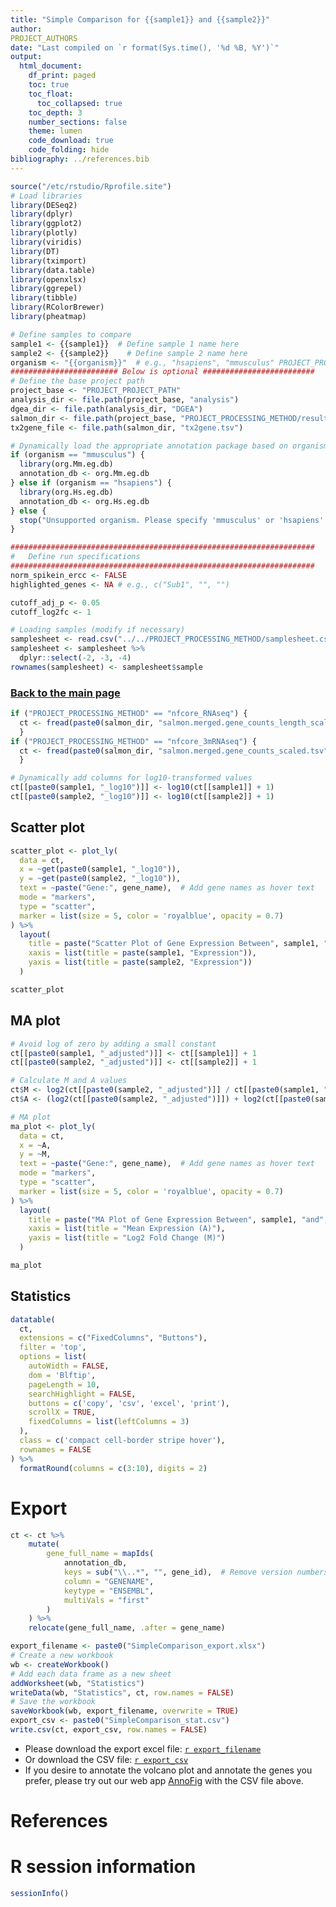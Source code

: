 ```yaml
---
title: "Simple Comparison for {{sample1}} and {{sample2}}"
author:
PROJECT_AUTHORS
date: "Last compiled on `r format(Sys.time(), '%d %B, %Y')`"
output:
  html_document:
    df_print: paged
    toc: true
    toc_float:
      toc_collapsed: true
    toc_depth: 3
    number_sections: false
    theme: lumen
    code_download: true
    code_folding: hide
bibliography: ../references.bib
---
```


```r
source("/etc/rstudio/Rprofile.site")
# Load libraries
library(DESeq2)
library(dplyr)
library(ggplot2)
library(plotly)
library(viridis) 
library(DT)
library(tximport)
library(data.table)
library(openxlsx)
library(ggrepel)
library(tibble)
library(RColorBrewer)
library(pheatmap)

# Define samples to compare
sample1 <- {{sample1}}  # Define sample 1 name here
sample2 <- {{sample2}}    # Define sample 2 name here
organism <- "{{organism}}"  # e.g., "hsapiens", "mmusculus" PROJECT_PROCESSING_ORGANISM
######################## Below is optional #########################
# Define the base project path
project_base <- "PROJECT_PROJECT_PATH"
analysis_dir <- file.path(project_base, "analysis")
dgea_dir <- file.path(analysis_dir, "DGEA")
salmon_dir <- file.path(project_base, "PROJECT_PROCESSING_METHOD/results/star_salmon")
tx2gene_file <- file.path(salmon_dir, "tx2gene.tsv")

# Dynamically load the appropriate annotation package based on organism
if (organism == "mmusculus") {
  library(org.Mm.eg.db)
  annotation_db <- org.Mm.eg.db
} else if (organism == "hsapiens") {
  library(org.Hs.eg.db)
  annotation_db <- org.Hs.eg.db
} else {
  stop("Unsupported organism. Please specify 'mmusculus' or 'hsapiens'.")
}

####################################################################
#   Define run specifications
####################################################################
norm_spikein_ercc <- FALSE
highlighted_genes <- NA # e.g., c("Sub1", "", "")

cutoff_adj_p <- 0.05
cutoff_log2fc <- 1

# Loading samples (modify if necessary)
samplesheet <- read.csv("../../PROJECT_PROCESSING_METHOD/samplesheet.csv")
samplesheet <- samplesheet %>%
  dplyr::select(-2, -3, -4)
rownames(samplesheet) <- samplesheet$sample
```

### [Back to the main page](../Analysis_Report_RNAseq.html)

```r
if ("PROJECT_PROCESSING_METHOD" == "nfcore_RNAseq") {
  ct <- fread(paste0(salmon_dir, "salmon.merged.gene_counts_length_scaled.tsv"))
  }
if ("PROJECT_PROCESSING_METHOD" == "nfcore_3mRNAseq") {
  ct <- fread(paste0(salmon_dir, "salmon.merged.gene_counts_scaled.tsv"))
  }

# Dynamically add columns for log10-transformed values
ct[[paste0(sample1, "_log10")]] <- log10(ct[[sample1]] + 1)
ct[[paste0(sample2, "_log10")]] <- log10(ct[[sample2]] + 1)
```

## Scatter plot

```r
scatter_plot <- plot_ly(
  data = ct,
  x = ~get(paste0(sample1, "_log10")),
  y = ~get(paste0(sample2, "_log10")),
  text = ~paste("Gene:", gene_name),  # Add gene names as hover text
  mode = "markers",
  type = "scatter",
  marker = list(size = 5, color = 'royalblue', opacity = 0.7)
) %>%
  layout(
    title = paste("Scatter Plot of Gene Expression Between", sample1, "and", sample2),
    xaxis = list(title = paste(sample1, "Expression")),
    yaxis = list(title = paste(sample2, "Expression"))
  )

scatter_plot
```

## MA plot

```r
# Avoid log of zero by adding a small constant
ct[[paste0(sample1, "_adjusted")]] <- ct[[sample1]] + 1
ct[[paste0(sample2, "_adjusted")]] <- ct[[sample2]] + 1

# Calculate M and A values
ct$M <- log2(ct[[paste0(sample2, "_adjusted")]] / ct[[paste0(sample1, "_adjusted")]])
ct$A <- (log2(ct[[paste0(sample2, "_adjusted")]]) + log2(ct[[paste0(sample1, "_adjusted")]])) / 2

# MA plot
ma_plot <- plot_ly(
  data = ct,
  x = ~A,
  y = ~M,
  text = ~paste("Gene:", gene_name),  # Add gene names as hover text
  mode = "markers",
  type = "scatter",
  marker = list(size = 5, color = 'royalblue', opacity = 0.7)
) %>%
  layout(
    title = paste("MA Plot of Gene Expression Between", sample1, "and", sample2),
    xaxis = list(title = "Mean Expression (A)"),
    yaxis = list(title = "Log2 Fold Change (M)")
  )

ma_plot
```

## Statistics

```r
datatable(
  ct,
  extensions = c("FixedColumns", "Buttons"),
  filter = 'top',
  options = list(
    autoWidth = FALSE,
    dom = 'Blftip',
    pageLength = 10,
    searchHighlight = FALSE,
    buttons = c('copy', 'csv', 'excel', 'print'),
    scrollX = TRUE,
    fixedColumns = list(leftColumns = 3)
  ),
  class = c('compact cell-border stripe hover'),
  rownames = FALSE
) %>%
  formatRound(columns = c(3:10), digits = 2)
```

# Export

```r
ct <- ct %>%
    mutate(
        gene_full_name = mapIds(
            annotation_db,
            keys = sub("\\..*", "", gene_id),  # Remove version numbers if present
            column = "GENENAME",
            keytype = "ENSEMBL",
            multiVals = "first"
        )
    ) %>%
    relocate(gene_full_name, .after = gene_name)

export_filename <- paste0("SimpleComparison_export.xlsx")
# Create a new workbook
wb <- createWorkbook()
# Add each data frame as a new sheet
addWorksheet(wb, "Statistics")
writeData(wb, "Statistics", ct, row.names = FALSE)
# Save the workbook
saveWorkbook(wb, export_filename, overwrite = TRUE)
export_csv <- paste0("SimpleComparison_stat.csv")
write.csv(ct, export_csv, row.names = FALSE)
```

- Please download the export excel file: [`r export_filename`](`r export_filename`)
- Or download the CSV file: [`r export_csv`](`r export_csv`)
- If you desire to annotate the volcano plot and annotate the genes you prefer, please try out our web app [AnnoFig](https://genomics.rwth-aachen.de/annofig/) with the CSV file above.

# References

<div id="refs"></div>

# R session information

```r
sessionInfo()
```
